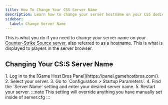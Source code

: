 ```yaml
---
title: How To Change Your CSS Server Name
description: Learn how to change your server hostname on your CSS dedicated server.
sidebar:
  label: Change Server Name
---
```


This is what you do if you need to change your server name on your [Counter-Strike Source server](https://www.gamehostbros.com/counter-strike-source-server-hosting/), also referred to as a hostname. This is what is displayed to players in the server browser.

## Changing Your CS:S Server Name

<Steps>
1. Log in to the [Game Host Bros Panel](https://panel.gamehostbros.com/).
2. Select your server.
3. Go to `Configuration > Startup Parameters`.
4. Find the `Server Name` setting and enter your desired server name.
5. Restart your server.
</Steps>
:::note
This setting will override anything you have manually set inside of server.cfg
:::